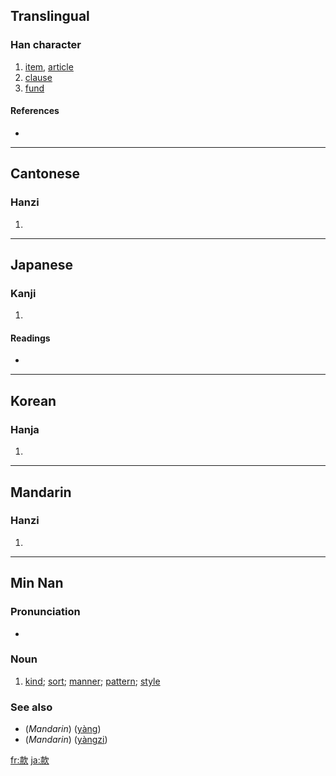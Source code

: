 ==Translingual==

===Han character===
{{Han char|rn=76|rad=欠|as=08|sn=12|four=4798<sub>2</sub>|canj=土火弓人 (GFNO)}}

# [[item]], [[article]]
# [[clause]]
# [[fund]]

====References====
* {{Han ref|kx=0569.030|dkj=16107|dj=0957.100|hdz=32141.010|uh=6B3E|ud=27454|bh=B4DA|bd=46298}}

----

==Cantonese==

===Hanzi===
{{yue-hanzi|jyut=|y=fun2}}

# {{defn|Cantonese|sort=欠08}}

----

==Japanese==

===Kanji===
{{ja-kanji|grade=c|rs=欠08}}

# {{defn|Japanese|sort=欠08}}

====Readings====
* {{ja-readings|on=[[かん]] (kan)|kun=[[まこと]] (makoto), [[しるす]] (shirusu)}}

----

==Korean==

===Hanja===
{{ko-hanja|hangeul=관|eumhun=|rv=gwan|mr=kwan|y=kwan}}

# {{defn|Korean|sort=欠08}}

----

==Mandarin==

===Hanzi===
{{cmn-hanzi|pin=[[kuǎn]] ([[kuan3]]), [[xīn]] ([[xin1]])|wg=k'uan<sup>3</sup>, hsin<sup>1</sup>}}

# {{defn|Mandarin|sort=欠08}}

----

==Min Nan==

===Pronunciation===
* {{IPA|[ kʰuan˥˧ ]|lang=nan}}

===Noun===
{{nan-noun|ts|poj=khóan|pojt=khoan2|rs=欠08}}

# [[kind]]; [[sort]]; [[manner]]; [[pattern]]; [[style]]

===See also===
* (''Mandarin'') {{zh-ts|樣|样}} ([[yàng]])
* (''Mandarin'') {{zh-ts|樣子|样子}} ([[yàngzi]])

[[fr:款]]
[[ja:款]]